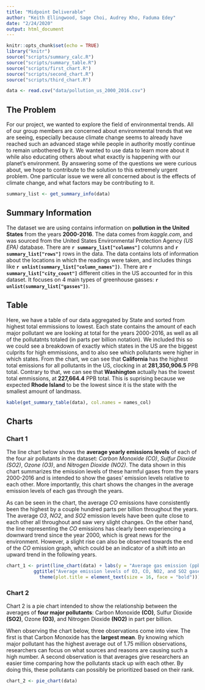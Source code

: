 ```yaml
---
title: "Midpoint Deliverable"
author: "Keith Ellingwood, Sage Choi, Audrey Kho, Faduma Edey"
date: "2/24/2020"
output: html_document
---
```


```r
knitr::opts_chunk$set(echo = TRUE)
library("knitr")
source("scripts/summary_calc.R")
source("scripts/summary_table.R")
source("scripts/first_chart.R")
source("scripts/second_chart.R")
source("scripts/third_chart.R")

data <- read.csv("data/pollution_us_2000_2016.csv")
```

## The Problem
For our project, we wanted to explore the field of environmental trends. All of our group members are concerned about environmental trends that we are seeing, especially because climate change seems to already have reached such an advanced stage while people in authority mostly continue to remain unbothered by it. We wanted to use data to learn more about it while also educating others about what exactly is happening with our planet's environment. By answering some of the questions we were curious about, we hope to contribute to the solution to this extremely urgent problem. One particular issue we were all concerned about is the effects of climate change, and what factors may be contributing to it.

```r
summary_list <- get_summary_info(data)
```

## Summary Information
The dataset we are using contains information on **pollution in the United States** from the years **2000-2016**. The data comes from _kaggle.com_, and was sourced from the United States Environmental Protection Agency _(US EPA)_ database. There are **`r summary_list["columns"]`** columns and **`r summary_list["rows"]`** rows in the data. The data contains lots of information about the locations in which the readings were taken, and includes things like **`r unlist(summary_list["column_names"])`**. There are **`r summary_list["city_count"]`** different cities in the US accounted for in this dataset. It focuses on 4 main types of greenhouse gasses: **`r unlist(summary_list["gasses"])`**.

## Table
Here, we have a table of our data aggregated by State and sorted from highest total emmissions to lowest. Each state contains the amount of each major pollutant we are looking at total for the years 2000-2016, as well as all of the pollutatnts totaled (in parts per billion notation). We included this so we could see a breakdown of exactly which states in the US are the biggest culprits for high emmissions, and to also see which pollutants were higher in which states. From the chart, we can see that **California** has the highest total emissions for all pollutants in the US, clocking in at **281,350,906.5** PPB total. Contrary to that, we can see that **Washington** actually has the lowest total emmissions, at **227,664.4** PPB total. This is suprising because we expected **Rhode Island** to be the lowest since it is the state with the smallest amount of landmass.

```r
kable(get_summary_table(data), col.names = names_col)
```

## Charts
<!-- Three different charts that display information from the data (what you
visualize is up to you). Describe the purpose of each chart (e.g., "this chart
was intended to show the relationship between..."), render each chart, and
describe pertinent observations found in each chart. --> 
### Chart 1
The line chart below shows the **average yearly emissions levels** of each of the four air pollutants in the dataset: _Carbon Monoxide (CO)_, _Sulfur Dioxide (SO2)_, _Ozone (O3)_, and _Nitrogen Dioxide (NO2)_. The data shown in this chart summarizes the emission levels of these harmful gases from the years 2000-2016 and is intended to show the gases' emission levels relative to each other. More importantly, this chart shows the changes in the average emission levels of each gas through the years.
</p>
As can be seen in the chart, the average _CO_ emissions have consistently been the highest by a couple hundred parts per billion throughout the years. The average _O3_, _NO2_, and _SO2_ emission levels have been quite close to each other all throughout and saw very slight changes. On the other hand, the line representing the _CO_ emissions has clearly been experiencing a downward trend since the year 2000, which is great news for the environment. However, a slight rise can also be observed towards the end of the _CO_ emission graph, which could be an indicator of a shift into an upward trend in the following years.

```r
chart_1 <- print(line_chart(data) + labs(y = "Average gas emission (ppb)", x = "Year") +
          ggtitle("Average emission levels of O3, CO, NO2, and SO2 gases from 2000-2016") +
            theme(plot.title = element_text(size = 16, face = "bold")))
```

### Chart 2
Chart 2 is a pie chart intended to show the relationship between the averages of **four major pollutants**: Carbon Monoxide **(CO)**, Sulfur Dioxide **(SO2)**, Ozone **(O3)**, and Nitrogen Dioxide **(NO2)** in part per billion. 
</p>
When observing the chart below, three observations come into view. The first is that Carbon Monoxide has the **largest mean**. By knowing which major pollutant has the highest average out of 1.75 million observations, researchers can focus on what sources and reasons are causing such a high number. A second observation is that averages give researchers an easier time comparing how the pollutants stack up with each other. By doing this, these pollutants can possibly be prioritized based on their rank.

```r
chart_2 <- pie_chart(data)
```